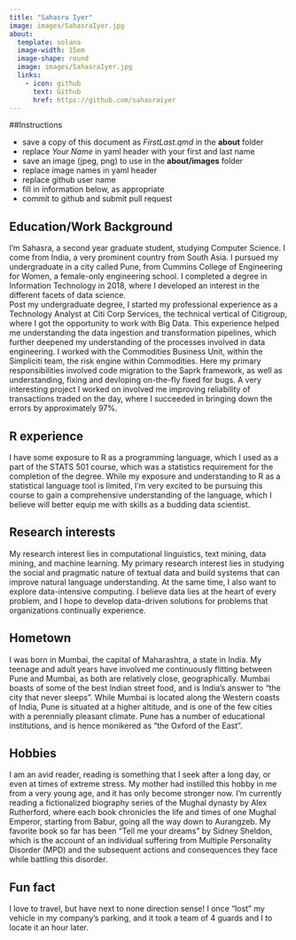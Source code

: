 ```yaml
---
title: "Sahasra Iyer"
image: images/SahasraIyer.jpg
about:
  template: solana
  image-width: 15em
  image-shape: round
  image: images/SahasraIyer.jpg
  links:
    - icon: github
      text: Github
      href: https://github.com/sahasraiyer
---
```


##Instructions

  - save a copy of this document as *FirstLast.qmd* in the **about** folder
  - replace *Your Name* in yaml header with your first and last name
  - save an image (jpeg, png) to use in the **about/images** folder
  - replace image names in yaml header
  - replace github user name
  - fill in information below, as appropriate
  - commit to github and submit pull request

## Education/Work Background
I'm Sahasra, a second year graduate student, studying Computer Science. I come from India, a very prominent country from South Asia. I pursued my undergraduate in a city called Pune, from Cummins College of Engineering for Women, a female-only engineering school. I completed a degree in Information Technology in 2018, where I developed an interest in the different facets of data science.\
Post my undergraduate degree, I started my professional experience as a Technology Analyst at Citi Corp Services, the technical vertical of Citigroup, where I got the opportunity to work with Big Data. This experience helped me understanding the data ingestion and transformation pipelines, which further deepened my understanding of the processes involved in data engineering. I worked with the Commodities Business Unit, within the Simpliciti team, the risk engine within Commodities. Here my primary responsibilities involved code migration to the Saprk framework, as well as understanding, fixing and devloping on-the-fly fixed for bugs. A very interesting project I worked on involved me improving reliability of transactions traded on the day, where I succeeded in bringing down the errors by approximately 97%.

## R experience
I have some exposure to R as a programming language, which I used as a part of the STATS 501 course, which was a statistics requirement for the completion of the degree. While my exposure and understanding to R as a statistical language tool is limited, I'm very excited to be pursuing this course to gain a comprehensive understanding of the language, which I believe will better equip me with skills as a budding data scientist.

## Research interests
My research interest lies in computational linguistics, text mining, data mining, and machine learning. My primary research interest lies in studying the social and pragmatic nature of textual data and build systems that can improve natural language understanding. At the same time, I also want to explore data-intensive computing. I believe data lies at the heart of every problem, and I hope to develop data-driven solutions for problems that organizations continually experience.


## Hometown
I was born in Mumbai, the capital of Maharashtra, a state in India. My teenage and adult years have involved me continuously flitting between Pune and Mumbai, as both are relatively close, geographically. Mumbai boasts of some of the best Indian street food, and is India's answer to  "the city that never sleeps". While Mumbai is located along the Western coasts of India, Pune is situated at a higher altitude, and is one of the few cities with a perennially pleasant climate. Pune has a number of educational institutions, and is hence monikered as "the Oxford of the East".

## Hobbies
I am an avid reader, reading is something that I seek after a long day, or even at times of extreme stress. My mother had instilled this hobby in me from a very young age, and it has only become stronger now. I'm currently reading a fictionalized biography series of the Mughal dynasty by Alex Rutherford, where each book chronicles the life and times of one Mughal Emperor, starting from Babur, going all the way down to Aurangzeb. My favorite book so far has been "Tell me your dreams" by Sidney Sheldon, which is the account of an individual suffering from Multiple Personality Disorder (MPD) and the subsequent actions and consequences they face while battling this disorder. 

## Fun fact
I love to travel, but have next to none direction sense! I once "lost" my vehicle in my company's parking, and it took a team of 4 guards and I to locate it an hour later.